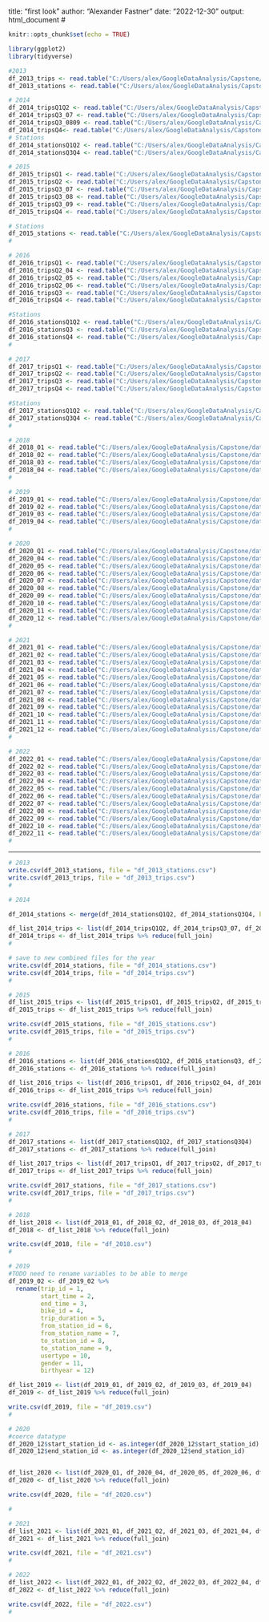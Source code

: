 #
title: "first look"
author: "Alexander Fastner"
date: "2022-12-30"
output: html_document
#

```r
knitr::opts_chunk$set(echo = TRUE)
```

```r
library(ggplot2)
library(tidyverse)
```

```r
#2013
df_2013_trips <- read.table("C:/Users/alex/GoogleDataAnalysis/Capstone/data/Divvy_Trips_2013.csv", sep = ",", header = TRUE)
df_2013_stations <- read.table("C:/Users/alex/GoogleDataAnalysis/Capstone/data/Divvy_Stations_2013.csv", sep = ",", header = TRUE)
```

```r
# 2014
df_2014_tripsQ1Q2 <- read.table("C:/Users/alex/GoogleDataAnalysis/Capstone/data/Divvy_Trips_2014_Q1Q2.csv", sep = ",", header = TRUE)
df_2014_tripsQ3_07 <- read.table("C:/Users/alex/GoogleDataAnalysis/Capstone/data/Divvy_Trips_2014-Q3-07.csv", sep = ",", header = TRUE)
df_2014_tripsQ3_0809 <- read.table("C:/Users/alex/GoogleDataAnalysis/Capstone/data/Divvy_Trips_2014-Q3-0809.csv", sep = ",", header = TRUE)
df_2014_tripsQ4<- read.table("C:/Users/alex/GoogleDataAnalysis/Capstone/data/Divvy_Trips_2014-Q4.csv", sep = ",", header = TRUE)
# Stations
df_2014_stationsQ1Q2 <- read.table("C:/Users/alex/GoogleDataAnalysis/Capstone/data/Divvy_Stations_2014-Q1Q2.csv", sep = ",", header = TRUE) 
df_2014_stationsQ3Q4 <- read.table("C:/Users/alex/GoogleDataAnalysis/Capstone/data/Divvy_Stations_2014-Q3Q4.csv", sep = ",", header = TRUE) 

```

```r
# 2015
df_2015_tripsQ1 <- read.table("C:/Users/alex/GoogleDataAnalysis/Capstone/data/Divvy_Trips_2015-Q1.csv", sep = ",", header = TRUE)
df_2015_tripsQ2 <- read.table("C:/Users/alex/GoogleDataAnalysis/Capstone/data/Divvy_Trips_2015-Q2.csv", sep = ",", header = TRUE)
df_2015_tripsQ3_07 <- read.table("C:/Users/alex/GoogleDataAnalysis/Capstone/data/Divvy_Trips_2015_07.csv", sep = ",", header = TRUE)
df_2015_tripsQ3_08 <- read.table("C:/Users/alex/GoogleDataAnalysis/Capstone/data/Divvy_Trips_2015_08.csv", sep = ",", header = TRUE)
df_2015_tripsQ3_09 <- read.table("C:/Users/alex/GoogleDataAnalysis/Capstone/data/Divvy_Trips_2015_09.csv", sep = ",", header = TRUE)
df_2015_tripsQ4 <- read.table("C:/Users/alex/GoogleDataAnalysis/Capstone/data/Divvy_Trips_2015_Q4.csv", sep = ",", header = TRUE)

# Stations
df_2015_stations <- read.table("C:/Users/alex/GoogleDataAnalysis/Capstone/data/Divvy_Stations_2015.csv", sep = ",", header = TRUE)
#
```

```r
# 2016
df_2016_tripsQ1 <- read.table("C:/Users/alex/GoogleDataAnalysis/Capstone/data/Divvy_Trips_2016_Q1.csv", sep = ",", header = TRUE)
df_2016_tripsQ2_04 <- read.table("C:/Users/alex/GoogleDataAnalysis/Capstone/data/Divvy_Trips_2016_04.csv", sep = ",", header = TRUE)
df_2016_tripsQ2_05 <- read.table("C:/Users/alex/GoogleDataAnalysis/Capstone/data/Divvy_Trips_2016_05.csv", sep = ",", header = TRUE)
df_2016_tripsQ2_06 <- read.table("C:/Users/alex/GoogleDataAnalysis/Capstone/data/Divvy_Trips_2016_06.csv", sep = ",", header = TRUE)
df_2016_tripsQ3 <- read.table("C:/Users/alex/GoogleDataAnalysis/Capstone/data/Divvy_Trips_2016_Q3.csv", sep = ",", header = TRUE)
df_2016_tripsQ4 <- read.table("C:/Users/alex/GoogleDataAnalysis/Capstone/data/Divvy_Trips_2016_Q4.csv", sep = ",", header = TRUE)

#Stations
df_2016_stationsQ1Q2 <- read.table("C:/Users/alex/GoogleDataAnalysis/Capstone/data/Divvy_Stations_2016_Q1Q2.csv", sep = ",", header = TRUE)
df_2016_stationsQ3 <- read.table("C:/Users/alex/GoogleDataAnalysis/Capstone/data/Divvy_Stations_2016_Q3.csv", sep = ",", header = TRUE)
df_2016_stationsQ4 <- read.table("C:/Users/alex/GoogleDataAnalysis/Capstone/data/Divvy_Stations_2016_Q4.csv", sep = ",", header = TRUE)
#
```

```r
# 2017
df_2017_tripsQ1 <- read.table("C:/Users/alex/GoogleDataAnalysis/Capstone/data/Divvy_Trips_2017_Q1.csv", sep = ",", header = TRUE)
df_2017_tripsQ2 <- read.table("C:/Users/alex/GoogleDataAnalysis/Capstone/data/Divvy_Trips_2017_Q2.csv", sep = ",", header = TRUE)
df_2017_tripsQ3 <- read.table("C:/Users/alex/GoogleDataAnalysis/Capstone/data/Divvy_Trips_2017_Q3.csv", sep = ",", header = TRUE)
df_2017_tripsQ4 <- read.table("C:/Users/alex/GoogleDataAnalysis/Capstone/data/Divvy_Trips_2017_Q4.csv", sep = ",", header = TRUE) 

#Stations
df_2017_stationsQ1Q2 <- read.table("C:/Users/alex/GoogleDataAnalysis/Capstone/data/Divvy_Stations_2017_Q1Q2.csv", sep = ",", header = TRUE)
df_2017_stationsQ3Q4 <- read.table("C:/Users/alex/GoogleDataAnalysis/Capstone/data/Divvy_Stations_2017_Q3Q4.csv", sep = ",", header = TRUE)
#
```

```r
# 2018
df_2018_01 <- read.table("C:/Users/alex/GoogleDataAnalysis/Capstone/data/Divvy_Trips_2018_Q1.csv", sep = ",", header = TRUE)
df_2018_02 <- read.table("C:/Users/alex/GoogleDataAnalysis/Capstone/data/Divvy_Trips_2018_Q2.csv", sep = ",", header = TRUE)
df_2018_03 <- read.table("C:/Users/alex/GoogleDataAnalysis/Capstone/data/Divvy_Trips_2018_Q3.csv", sep = ",", header = TRUE)
df_2018_04 <- read.table("C:/Users/alex/GoogleDataAnalysis/Capstone/data/Divvy_Trips_2018_Q4.csv", sep = ",", header = TRUE)
#
```


```r
# 2019
df_2019_01 <- read.table("C:/Users/alex/GoogleDataAnalysis/Capstone/data/Divvy_Trips_2019_Q1.csv", sep = ",", header = TRUE)
df_2019_02 <- read.table("C:/Users/alex/GoogleDataAnalysis/Capstone/data/Divvy_Trips_2019_Q2.csv", sep = ",", header = TRUE)
df_2019_03 <- read.table("C:/Users/alex/GoogleDataAnalysis/Capstone/data/Divvy_Trips_2019_Q3.csv", sep = ",", header = TRUE)
df_2019_04 <- read.table("C:/Users/alex/GoogleDataAnalysis/Capstone/data/Divvy_Trips_2019_Q4.csv", sep = ",", header = TRUE)
#
```

```r
# 2020
df_2020_Q1 <- read.table("C:/Users/alex/GoogleDataAnalysis/Capstone/data/Divvy_Trips_2020_Q1.csv", sep = ",", header = TRUE)
df_2020_04 <- read.table("C:/Users/alex/GoogleDataAnalysis/Capstone/data/202004-divvy-tripdata.csv", sep = ",", header = TRUE)
df_2020_05 <- read.table("C:/Users/alex/GoogleDataAnalysis/Capstone/data/202005-divvy-tripdata.csv", sep = ",", header = TRUE)
df_2020_06 <- read.table("C:/Users/alex/GoogleDataAnalysis/Capstone/data/202006-divvy-tripdata.csv", sep = ",", header = TRUE)
df_2020_07 <- read.table("C:/Users/alex/GoogleDataAnalysis/Capstone/data/202007-divvy-tripdata.csv", sep = ",", header = TRUE)
df_2020_08 <- read.table("C:/Users/alex/GoogleDataAnalysis/Capstone/data/202008-divvy-tripdata.csv", sep = ",", header = TRUE)
df_2020_09 <- read.table("C:/Users/alex/GoogleDataAnalysis/Capstone/data/202009-divvy-tripdata.csv", sep = ",", header = TRUE)
df_2020_10 <- read.table("C:/Users/alex/GoogleDataAnalysis/Capstone/data/202010-divvy-tripdata.csv", sep = ",", header = TRUE)
df_2020_11 <- read.table("C:/Users/alex/GoogleDataAnalysis/Capstone/data/202011-divvy-tripdata.csv", sep = ",", header = TRUE)
df_2020_12 <- read.table("C:/Users/alex/GoogleDataAnalysis/Capstone/data/202012-divvy-tripdata.csv", sep = ",", header = TRUE)
#
```


```r
# 2021
df_2021_01 <- read.table("C:/Users/alex/GoogleDataAnalysis/Capstone/data/202101-divvy-tripdata.csv", sep = ",", header = TRUE)
df_2021_02 <- read.table("C:/Users/alex/GoogleDataAnalysis/Capstone/data/202102-divvy-tripdata.csv", sep = ",", header = TRUE)
df_2021_03 <- read.table("C:/Users/alex/GoogleDataAnalysis/Capstone/data/202103-divvy-tripdata.csv", sep = ",", header = TRUE)
df_2021_04 <- read.table("C:/Users/alex/GoogleDataAnalysis/Capstone/data/202104-divvy-tripdata.csv", sep = ",", header = TRUE)
df_2021_05 <- read.table("C:/Users/alex/GoogleDataAnalysis/Capstone/data/202105-divvy-tripdata.csv", sep = ",", header = TRUE)
df_2021_06 <- read.table("C:/Users/alex/GoogleDataAnalysis/Capstone/data/202106-divvy-tripdata.csv", sep = ",", header = TRUE)
df_2021_07 <- read.table("C:/Users/alex/GoogleDataAnalysis/Capstone/data/202107-divvy-tripdata.csv", sep = ",", header = TRUE)
df_2021_08 <- read.table("C:/Users/alex/GoogleDataAnalysis/Capstone/data/202108-divvy-tripdata.csv", sep = ",", header = TRUE)
df_2021_09 <- read.table("C:/Users/alex/GoogleDataAnalysis/Capstone/data/202109-divvy-tripdata.csv", sep = ",", header = TRUE)
df_2021_10 <- read.table("C:/Users/alex/GoogleDataAnalysis/Capstone/data/202110-divvy-tripdata.csv", sep = ",", header = TRUE)
df_2021_11 <- read.table("C:/Users/alex/GoogleDataAnalysis/Capstone/data/202111-divvy-tripdata.csv", sep = ",", header = TRUE)
df_2021_12 <- read.table("C:/Users/alex/GoogleDataAnalysis/Capstone/data/202112-divvy-tripdata.csv", sep = ",", header = TRUE)
#
```

```r
# 2022
df_2022_01 <- read.table("C:/Users/alex/GoogleDataAnalysis/Capstone/data/202201-divvy-tripdata.csv", sep = ",", header = TRUE)
df_2022_02 <- read.table("C:/Users/alex/GoogleDataAnalysis/Capstone/data/202202-divvy-tripdata.csv", sep = ",", header = TRUE)
df_2022_03 <- read.table("C:/Users/alex/GoogleDataAnalysis/Capstone/data/202203-divvy-tripdata.csv", sep = ",", header = TRUE)
df_2022_04 <- read.table("C:/Users/alex/GoogleDataAnalysis/Capstone/data/202204-divvy-tripdata.csv", sep = ",", header = TRUE)
df_2022_05 <- read.table("C:/Users/alex/GoogleDataAnalysis/Capstone/data/202205-divvy-tripdata.csv", sep = ",", header = TRUE)
df_2022_06 <- read.table("C:/Users/alex/GoogleDataAnalysis/Capstone/data/202206-divvy-tripdata.csv", sep = ",", header = TRUE)
df_2022_07 <- read.table("C:/Users/alex/GoogleDataAnalysis/Capstone/data/202207-divvy-tripdata.csv", sep = ",", header = TRUE)
df_2022_08 <- read.table("C:/Users/alex/GoogleDataAnalysis/Capstone/data/202208-divvy-tripdata.csv", sep = ",", header = TRUE)
df_2022_09 <- read.table("C:/Users/alex/GoogleDataAnalysis/Capstone/data/202209-divvy-publictripdata.csv", sep = ",", header = TRUE)
df_2022_10 <- read.table("C:/Users/alex/GoogleDataAnalysis/Capstone/data/202210-divvy-tripdata.csv", sep = ",", header = TRUE)
df_2022_11 <- read.table("C:/Users/alex/GoogleDataAnalysis/Capstone/data/202211-divvy-tripdata.csv", sep = ",", header = TRUE)
#
```

-----

```r
# 2013
write.csv(df_2013_stations, file = "df_2013_stations.csv")
write.csv(df_2013_trips, file = "df_2013_trips.csv")
#
```

```r
# 2014

df_2014_stations <- merge(df_2014_stationsQ1Q2, df_2014_stationsQ3Q4, by = c("id", "name", "latitude", "longitude", "dpcapacity"), all.x = TRUE)

df_list_2014_trips <- list(df_2014_tripsQ1Q2, df_2014_tripsQ3_07, df_2014_tripsQ3_0809, df_2014_tripsQ4)
df_2014_trips <- df_list_2014_trips %>% reduce(full_join)
#

# save to new combined files for the year
write.csv(df_2014_stations, file = "df_2014_stations.csv")
write.csv(df_2014_trips, file = "df_2014_trips.csv")
#
```

```r
# 2015
df_list_2015_trips <- list(df_2015_tripsQ1, df_2015_tripsQ2, df_2015_tripsQ3_07, df_2015_tripsQ3_08, df_2015_tripsQ3_09, df_2015_tripsQ4)
df_2015_trips <- df_list_2015_trips %>% reduce(full_join)

write.csv(df_2015_stations, file = "df_2015_stations.csv")
write.csv(df_2015_trips, file = "df_2015_trips.csv")
#
```

```r
# 2016
df_2016_stations <- list(df_2016_stationsQ1Q2, df_2016_stationsQ3, df_2016_stationsQ4)
df_2016_stations <- df_2016_stations %>% reduce(full_join)

df_list_2016_trips <- list(df_2016_tripsQ1, df_2016_tripsQ2_04, df_2016_tripsQ2_05, df_2016_tripsQ2_06, df_2016_tripsQ3, df_2016_tripsQ4)
df_2016_trips <- df_list_2016_trips %>% reduce(full_join)

write.csv(df_2016_stations, file = "df_2016_stations.csv")
write.csv(df_2016_trips, file = "df_2016_trips.csv")
#
```

```r
# 2017
df_2017_stations <- list(df_2017_stationsQ1Q2, df_2017_stationsQ3Q4)
df_2017_stations <- df_2017_stations %>% reduce(full_join)

df_list_2017_trips <- list(df_2017_tripsQ1, df_2017_tripsQ2, df_2017_tripsQ3, df_2017_tripsQ4)
df_2017_trips <- df_list_2017_trips %>% reduce(full_join)

write.csv(df_2017_stations, file = "df_2017_stations.csv")
write.csv(df_2017_trips, file = "df_2017_trips.csv")
#
```

```r
# 2018
df_list_2018 <- list(df_2018_01, df_2018_02, df_2018_03, df_2018_04)
df_2018 <- df_list_2018 %>% reduce(full_join)

write.csv(df_2018, file = "df_2018.csv")
#
```


```r
# 2019
#TODO need to rename variables to be able to merge
df_2019_02 <- df_2019_02 %>%
  rename(trip_id = 1,
         start_time = 2,
         end_time = 3,
         bike_id = 4,
         trip_duration = 5,
         from_station_id = 6,
         from_station_name = 7,
         to_station_id = 8,
         to_station_name = 9,
         usertype = 10,
         gender = 11,
         birthyear = 12)

df_list_2019 <- list(df_2019_01, df_2019_02, df_2019_03, df_2019_04)
df_2019 <- df_list_2019 %>% reduce(full_join)

write.csv(df_2019, file = "df_2019.csv")
#
```

```r
# 2020
#coerce datatype
df_2020_12$start_station_id <- as.integer(df_2020_12$start_station_id)
df_2020_12$end_station_id <- as.integer(df_2020_12$end_station_id)


df_list_2020 <- list(df_2020_Q1, df_2020_04, df_2020_05, df_2020_06, df_2020_07, df_2020_08, df_2020_09, df_2020_10, df_2020_11, df_2020_12)
df_2020 <- df_list_2020 %>% reduce(full_join)

write.csv(df_2020, file = "df_2020.csv")

#
```

```r
# 2021
df_list_2021 <- list(df_2021_01, df_2021_02, df_2021_03, df_2021_04, df_2021_05, df_2021_06, df_2021_07, df_2021_08, df_2021_09, df_2021_10, df_2021_11, df_2021_12)
df_2021 <- df_list_2021 %>% reduce(full_join)

write.csv(df_2021, file = "df_2021.csv")
#
```

```r
# 2022
df_list_2022 <- list(df_2022_01, df_2022_02, df_2022_03, df_2022_04, df_2022_05, df_2022_06, df_2022_07, df_2022_08, df_2022_09, df_2022_10, df_2022_11)
df_2022 <- df_list_2022 %>% reduce(full_join)

write.csv(df_2022, file = "df_2022.csv")
#
```


